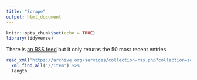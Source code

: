 ```yaml
---
title: "Scrape"
output: html_document
---
```


```r
knitr::opts_chunk$set(echo = TRUE)
library(tidyverse)
```

There is [an RSS feed](https://archive.org/services/collection-rss.php?collection=sovetskoe_foto) but it only returns the 50 most recent entries.

```r
read_xml('https://archive.org/services/collection-rss.php?collection=sovetskoe_foto') %>%
  xml_find_all('//item') %>%
  length
```